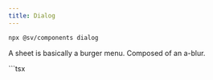 ```yaml
---
title: Dialog
---
```


```bash
npx @sv/components dialog
```

A sheet is basically a burger menu. Composed of an a-blur.

<Example title="Example">
  <div slot="preview">
    <Dialog>
      ## Dialog
      This is a dialog.

      <div class="mt-4" onclick="document.querySelector('a-blur').enabled = false">
        <Button>Close</Button>
      </div>
    </Dialog>

    <div onclick="document.querySelector('a-blur').enabled = true">
      <Button>Open</Button>
    </div>
  </div>
  <div slot="code">
    ```tsx
      <Dialog>
        ## Dialog
        This is a dialog.

        <div class="mt-4" onclick="document.querySelector('a-blur').enabled = false">
          <Button>Close</Button>
        </div>
      </Dialog>

      <div onclick="document.querySelector('a-blur').enabled = true">
        <Button>Open</Button>
      </div>
    ```
  </div>
</Example>
